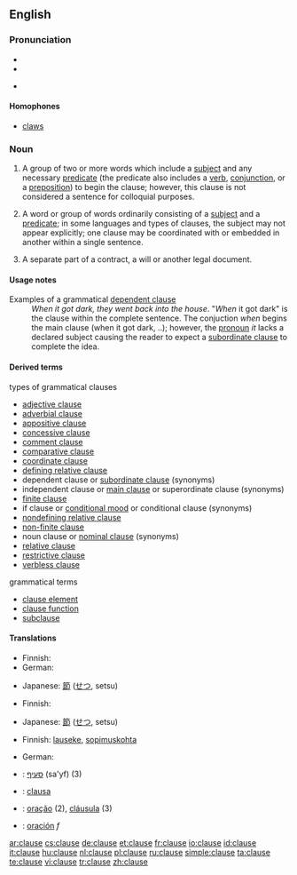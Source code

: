 ==English==

===Pronunciation===
* {{IPA|/klɔːz/}}
* {{audio|en-us-clause.ogg|Audio (US)}}

* {{rhymes|ɔːz}}

====Homophones====
* [[claws]]

===Noun===
{{en-noun}}

# {{informal}} A group of two or more words which include a [[subject]] and any necessary [[predicate]] (the predicate also includes a [[verb]], [[conjunction]], or a [[preposition]]) to begin the clause; however, this clause is not considered a sentence for colloquial purposes.
# {{grammar}} A word or group of words ordinarily consisting of a [[subject]] and a [[predicate]]; in some languages and  types of clauses, the subject may not appear explicitly; one clause may be coordinated with or embedded in another within a single sentence.
# {{law}} A separate part of a contract, a will or another legal document.

====Usage notes====
; Examples of a grammatical [[dependent clause]]
: ''When it got dark, they went back into the house''. "''When'' it got dark" is the clause within the complete sentence. The conjuction ''when'' begins the main clause (when it got dark, ..); however, the [[pronoun]] ''it'' lacks a declared subject causing the reader to expect a [[subordinate clause]] to complete the idea.

====Derived terms====
;types of grammatical clauses
* [[adjective clause]]
* [[adverbial clause]]
* [[appositive clause]]
* [[concessive clause]]
* [[comment clause]]
* [[comparative clause]]
* [[coordinate clause]]
* [[defining relative clause]]
* dependent clause or [[subordinate clause]] (synonyms)
* independent clause or [[main clause]] or superordinate clause (synonyms)
* [[finite clause]]
* if clause or [[conditional mood]] or conditional clause (synonyms)
* [[nondefining relative clause]]
* [[non-finite clause]]
* noun clause or [[nominal clause]] (synonyms)
* [[relative clause]]
* [[restrictive clause]]
* [[verbless clause]]

;grammatical terms
* [[clause element]]
* [[clause function]]
* [[subclause]]

====Translations====
{{trans-top|(colloquial) a group of two or more words which include a subject and any necessary predicate}}
* Finnish: {{t+|fi|lause}}
* German: {{t+|de|Nebensatz|m}}
{{trans-mid}}
* Japanese: [[節]] ([[せつ]], setsu)
{{trans-bottom}}

{{trans-top|(grammar) a word or group of words ordinarily consisting of a subject and a predicate}}
* Finnish: {{t+|fi|lause}}
{{trans-mid}}
* Japanese: [[節]] ([[せつ]], setsu)
{{trans-bottom}}

{{trans-top|a separate part of a contract}}
* Finnish: [[lauseke]], [[sopimuskohta]]
{{trans-mid}}
* German: {{t+|de|Klausel|f}}
{{trans-bottom}}

{{checktrans-top}}
* {{ttbc|Hebrew}}: [[סעיף]] (sa'yf) {{m}} (3)
* {{ttbc|Interlingua}}: [[clausa]]
{{trans-mid}}
* {{ttbc|Portuguese}}: [[oração]] {{f}} (2), [[cláusula]] {{f}} (3)
* {{ttbc|Spanish}}: [[oración]] ''f''
{{trans-bottom}}

[[ar:clause]]
[[cs:clause]]
[[de:clause]]
[[et:clause]]
[[fr:clause]]
[[io:clause]]
[[id:clause]]
[[it:clause]]
[[hu:clause]]
[[nl:clause]]
[[pl:clause]]
[[ru:clause]]
[[simple:clause]]
[[ta:clause]]
[[te:clause]]
[[vi:clause]]
[[tr:clause]]
[[zh:clause]]
